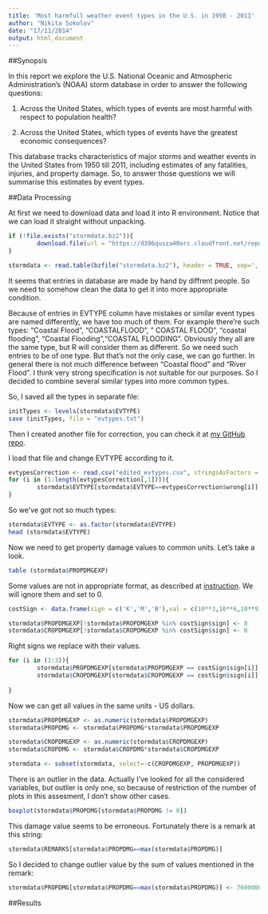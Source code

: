 ```yaml
---
title: 'Most harmfull weather event types in the U.S. in 1950 - 2011'
author: "Nikita Sokolov"
date: "17/11/2014"
output: html_document
---
```


##Synopsis

In this report we explore the U.S. National Oceanic and Atmospheric Administration's (NOAA) storm database in order to answer the following questions:

1. Across the United States, which types of events are most harmful with respect to population health?

2. Across the United States, which types of events have the greatest economic consequences?

This database tracks characteristics of major storms and weather events in the United States from 1950 till 2011, including estimates of any fatalities, injuries, and property damage. So, to answer those questions we will summarise this estimates by event types.

##Data Processing

At first we need to download data and load it into R environment.
Notice that we can load it straight without unpacking.

```r
if (!file.exists("stormdata.bz2")){
        download.file(url = "https://d396qusza40orc.cloudfront.net/repdata%2Fdata%2FStormData.csv.bz2", destfile = "stormdata.bz2", method = "curl")
}

stormdata <- read.table(bzfile("stormdata.bz2"), header = TRUE, sep=',', na.strings = "", stringsAsFactors = FALSE)
```

It seems that entries in database are made by hand by diffrent people. So we need to somehow clean the data to get it into more appropriate condition.

Because of entries in EVTYPE column have mistakes or similar event types are named differently, we have too much of them. For example there're such types: "Coastal Flood",  "COASTALFLOOD", " COASTAL FLOOD", "coastal flooding", "Coastal Flooding","COASTAL FLOODING". Obviously they all are the same type, but R will consider them as different. So we need such entries to be of one type.
But that's not the only case, we can go further. In general there is not much difference between "Coastal flood" and "River Flood". I think very strong specification is not suitable for our purposes. So I decided to combine several similar types into more common types.

So, I saved all the types in separate file:

```r
initTypes <- levels(stormdata$EVTYPE)
save (initTypes, file = "evtypes.txt")
```

Then I created another file for correction, you can check it at [my GitHub repo](https://github.com/fakedup/RR_PA2/blob/master/edited_evtypes.csv).

I load that file and change EVTYPE according to it.

```r
evtypesCorrection <- read.csv("edited_evtypes.csv", stringsAsFactors = FALSE)
for (i in (1:length(evtypesCorrection[,1]))){
        stormdata$EVTYPE[stormdata$EVTYPE==evtypesCorrection$wrong[i]] <- evtypesCorrection$right[i]
}
```

So we've got not so much types:

```r
stormdata$EVTYPE <- as.factor(stormdata$EVTYPE)
head (stormdata$EVTYPE)
```

Now we need to get property damage values to common units.
Let's take a look.

```r
table (stormdata$PROPDMGEXP)
```

Some values are not in appropriate format, as described at [instruction](https://d396qusza40orc.cloudfront.net/repdata%2Fpeer2_doc%2Fpd01016005curr.pdf). We will ignore them and set to 0.

```r
costSign <- data.frame(sign = c('K','M','B'),val = c(10**3,10**6,10**9))

stormdata$PROPDMGEXP[!stormdata$PROPDMGEXP %in% costSign$sign] <- 0
stormdata$CROPDMGEXP[!stormdata$CROPDMGEXP %in% costSign$sign] <- 0
```

Right signs we replace with their values.

```r
for (i in (1:3)){
        stormdata$PROPDMGEXP[stormdata$PROPDMGEXP == costSign$sign[i]] <- costSign$val[i]
        stormdata$CROPDMGEXP[stormdata$CROPDMGEXP == costSign$sign[i]] <- costSign$val[i]
        
}
```

Now we can get all values in the same units - US dollars.

```r
stormdata$PROPDMGEXP <- as.numeric(stormdata$PROPDMGEXP)
stormdata$PROPDMG <- stormdata$PROPDMG*stormdata$PROPDMGEXP

stormdata$CROPDMGEXP <- as.numeric(stormdata$CROPDMGEXP)
stormdata$CROPDMG <- stormdata$CROPDMG*stormdata$CROPDMGEXP

stormdata <- subset(stormdata, select=-c(CROPDMGEXP, PROPDMGEXP))
```

There is an outlier in the data. Actually I've looked for all the considered variables, but outlier is only one, so because of restriction of the number of plots in this assesment, I don't show other cases.

```r
boxplot(stormdata$PROPDMG[stormdata$PROPDMG != 0])
```

This damage value seems to be erroneous. Fortunately there is a remark at this string:

```r
stormdata$REMARKS[stormdata$PROPDMG==max(stormdata$PROPDMG)]
```

So I decided to change outlier value by the sum of values mentioned in the remark:

```r
stormdata$PROPDMG[stormdata$PROPDMG==max(stormdata$PROPDMG)] <- 76000000
```

##Results


